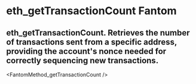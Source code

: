 # eth_getTransactionCount Fantom

## eth_getTransactionCount. Retrieves the number of transactions sent from a specific address, providing the account's nonce needed for correctly sequencing new transactions.


<FantomMethod_getTransactionCount />
